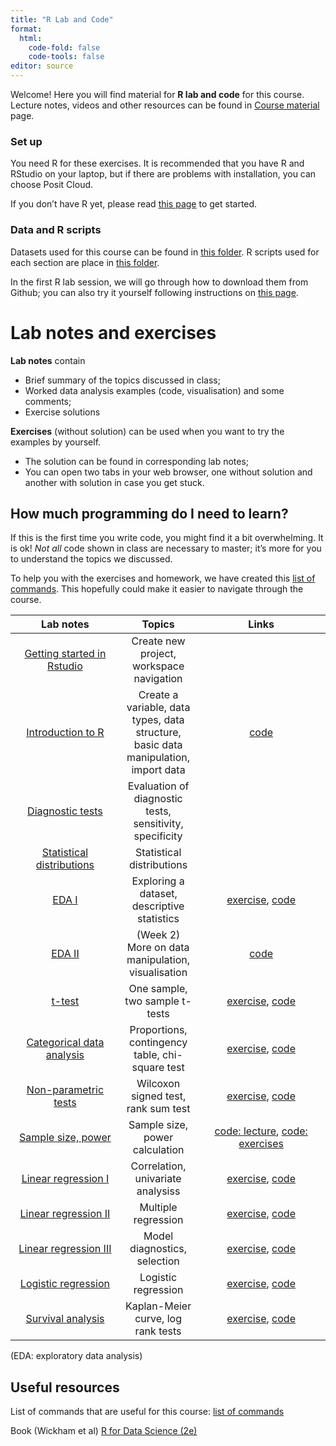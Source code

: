 ```yaml
---
title: "R Lab and Code"
format: 
  html:
    code-fold: false
    code-tools: false
editor: source
---
```


Welcome! Here you will find material for **R lab and code** for this course. Lecture notes, videos and other resources can be found in [Course material](https://ocbe-uio.github.io/teaching_mf9130e/course_material/course_material_overview.html) page.

### Set up 

You need R for these exercises. It is recommended that you have R and RStudio on your laptop, but if there are problems with installation, you can choose Posit Cloud. 

If you don't have R yet, please read [this page](https://ocbe-uio.github.io/teaching_mf9130e/get_started/get_started.html) to get started.

### Data and R scripts

Datasets used for this course can be found in [this folder](https://github.com/ocbe-uio/teaching_mf9130e/tree/main/lab/data). R scripts used for each section are place in [this folder](https://github.com/ocbe-uio/teaching_mf9130e/tree/main/lab/code). 

In the first R lab session, we will go through how to download them from Github; you can also try it yourself following instructions on [this page](https://ocbe-uio.github.io/teaching_mf9130e/get_started/get_started.html).



# Lab notes and exercises

**Lab notes** contain 

* Brief summary of the topics discussed in class;
* Worked data analysis examples (code, visualisation) and some comments;
* Exercise solutions


**Exercises** (without solution) can be used when you want to try the examples by yourself. 

* The solution can be found in corresponding lab notes;
* You can open two tabs in your web browser, one without solution and another with solution in case you get stuck.



::: {.callout-tip}

# How much programming do I need to learn?

If this is the first time you write code, you might find it a bit overwhelming. It is ok! *Not all* code shown in class are necessary to master; it's more for you to understand the topics we discussed. 

To help you with the exercises and homework, we have created this [list of commands](list_of_commands.qmd). This hopefully could make it easier to navigate through the course. 
:::





| Lab notes   |  Topics             | Links |
|:---------------:|:----------:|:------------------:|
| [Getting started in Rstudio](lab_intro_rstudio.qmd) | Create new project, workspace navigation  |  |
| [Introduction to R](lab_intro_r.qmd) | Create a variable, data types, data structure, basic data manipulation, import data  | [code](https://github.com/ocbe-uio/teaching_mf9130e/blob/main/lab/code/1_intro_r.R) |
| [Diagnostic tests](lab_diagnostic_tests.qmd) | Evaluation of diagnostic tests, sensitivity, specificity  |  |
| [Statistical distributions](lab_distributions.qmd) | Statistical distributions  |  |
| [EDA I](lab_eda_part1.qmd) | Exploring a dataset, descriptive statistics | [exercise](ex_eda_part1.qmd), [code](https://github.com/ocbe-uio/teaching_mf9130e/blob/main/lab/code/2_eda_part1.R) |
| [EDA II](lab_eda_part2.qmd) | (Week 2) More on data manipulation, visualisation|[code](https://github.com/ocbe-uio/teaching_mf9130e/blob/main/lab/code/5_eda_part2.R)  |
| [t-test](lab_ttest.qmd)| One sample, two sample t-tests | [exercise](ex_ttest.qmd), [code](https://github.com/ocbe-uio/teaching_mf9130e/blob/main/lab/code/3_ttest.R) |
| [Categorical data analysis](lab_categorical.qmd)| Proportions, contingency table, chi-square test | [exercise](ex_categorical.qmd), [code](https://github.com/ocbe-uio/teaching_mf9130e/blob/main/lab/code/4_categorical.R)|
| [Non-parametric tests](lab_nonpara.qmd) |Wilcoxon signed test, rank sum test | [exercise](ex_nonpara.qmd), [code](https://github.com/ocbe-uio/teaching_mf9130e/blob/main/lab/code/6_nonpara.R) |
| [Sample size, power](https://ocbe-uio.github.io/teaching_mf9130e/course_material/day5/day5_exercises_sample_size.pdf)| Sample size, power calculation |[code: lecture](https://github.com/ocbe-uio/teaching_mf9130e/blob/main/lab/code/day5_lecture_sample_size.R), [code: exercises](https://github.com/ocbe-uio/teaching_mf9130e/blob/main/lab/code/day5_lab_sample_size.R) |
| [Linear regression I](lab_linearreg-I.qmd)| Correlation, univariate analysiss | [exercise](ex_linearreg-I.qmd), [code](https://github.com/ocbe-uio/teaching_mf9130e/blob/main/lab/code/8_linearreg-I.R)|
| [Linear regression II](lab_linearreg-II.qmd)| Multiple regression | [exercise](ex_linearreg-II.qmd), [code](https://github.com/ocbe-uio/teaching_mf9130e/blob/main/lab/code/8_linearreg-II.R)|
| [Linear regression III](lab_linearreg-III.qmd)| Model diagnostics, selection| [exercise](ex_linearreg-III.qmd), [code](https://github.com/ocbe-uio/teaching_mf9130e/blob/main/lab/code/8_linearreg-III.R)|
| [Logistic regression](lab_logistic_reg.qmd)| Logistic regression |[exercise](ex_logisticreg.qmd), [code](https://github.com/ocbe-uio/teaching_mf9130e/blob/main/lab/code/9_logisticreg.R) |
| [Survival analysis](lab_survival.qmd)|Kaplan-Meier curve, log rank tests | [exercise](ex_survival.qmd), [code](https://github.com/ocbe-uio/teaching_mf9130e/blob/main/lab/code/10_survival.R)| 

(EDA: exploratory data analysis)

## Useful resources 

List of commands that are useful for this course: [list of commands](list_of_commands.qmd)

Book (Wickham et al) [R for Data Science (2e)](https://r4ds.hadley.nz)


